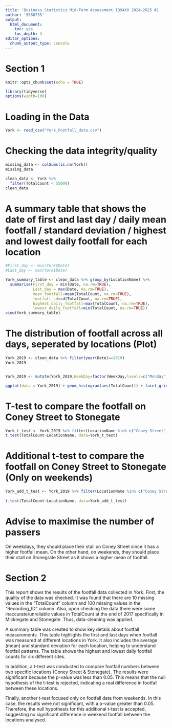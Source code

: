 ```yaml
---
title: 'Business Statistics Mid-Term Assessment IB94X0 2024-2025 #1'
author: '5588735'
output:
  html_document:
    toc: yes
    toc_depth: 3
editor_options: 
  chunk_output_type: console
---
```


# Section 1

```r
knitr::opts_chunk$set(echo = TRUE)
```


```r
library(tidyverse)
options(width=100)

```

# Loading in the Data
```r
York <- read_csv("York_Footfall_data.csv")

```

# Checking the data integrity/quality
```r
missing_data <- colSums(is.na(York))
missing_data

clean_data <- York %>%
  filter(TotalCount < 55000)
clean_data

```

# A summary table that shows the date of first and last day / daily mean footfall / standard deviation / highest and lowest daily footfall for each location
```r
#First_day <- min(York$Date)
#Last_day <- max(York$Date)

York_summary_table <- clean_data %>% group_by(LocationName) %>% 
  summarise(First_day = min(Date, na.rm=TRUE), 
            Last_day = max(Date, na.rm=TRUE), 
            mean_footfall=mean(TotalCount, na.rm=TRUE), 
            footfall_sd=sd(TotalCount, na.rm=TRUE),
            highest_daily_footfall=max(TotalCount, na.rm=TRUE), 
            lowest_daily_footfall=min(TotalCount, na.rm=TRUE))
view(York_summary_table)

```

# The distribution of footfall across all days, seperated by locations (Plot)
```r

York_2019 <- clean_data %>% filter(year(Date)==2019)
York_2019


York_2019 <- mutate(York_2019,WeekDay=factor(WeekDay,levels=c("Monday","Tuesday","Wednesday","Thursday","Friday","Saturday","Sunday")))

ggplot(data = York_2019) + geom_histogram(aes(TotalCount)) + facet_grid(LocationName ~ WeekDay)


```

# T-test to compare the footfall on Coney Street to Stonegate
```r

York_t_test <- York_2019 %>% filter(LocationName %in% c("Coney Street", "Stonegate"))
t.test(TotalCount~LocationName, data=York_t_test)


```

# Additional t-test to compare the footfall on Coney Street to Stonegate (Only on weekends)
```r
York_add_t_test <- York_2019 %>% filter(LocationName %in% c("Coney Street", "Stonegate") & WeekDay %in% c("Saturday", "Sunday"))
       
t.test(TotalCount~LocationName, data=York_add_t_test)

```


# Advise to maximise the number of passers

On weekdays, they should place their stall on Coney Street since it has a higher footfall mean. On the other hand, on weekends, they should place their stall on Stonegrate Street as it shows a higher mean of footfall. 

# Section 2 

This report shows the results of the footfall data collected in York. First, the quality of the data was checked. It was found that there are 10 missing values in the "TotalCount" column and 100 missing values in the "Recording_ID" column.
Also, upon checking the data there were some inaccurate/unreliable values in TotalCount at the end of 2017 specifically in Micklegate and Stonegate. Thus, data-cleaning was applied.

A summary table was created to show key details about footfall measurements. This table highlights the first and last days when footfall was measured at different locations in York. It also includes the average (mean) and standard deviation for each location, helping to understand footfall patterns. The table shows the highest and lowest daily footfall counts for six different sites.

In addition, a t-test was conducted to compare footfall numbers between two specific locations (Coney Street & Stonegate). The results were significant because the p-value was less than 0.05. This means that the null hypothesis of the t-test is rejected, indicating a real difference in footfall between these locations.


Finally, another t-test focused only on footfall data from weekends. In this case, the results were not significant, with a p-value greater than 0.05. Therefore, the null hypothesis for this additional t-test is accepted, suggesting no significant difference in weekend footfall between the locations analysed.

